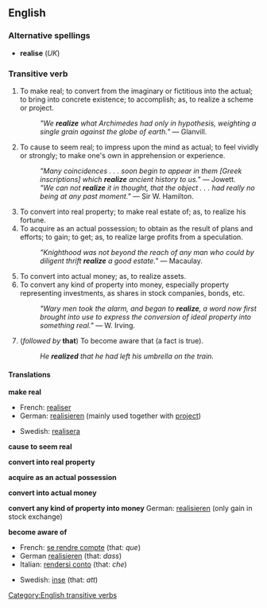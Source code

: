 ==English==
{{webster}}

===Alternative spellings===
*'''realise''' (''UK'')

===Transitive verb===
[[Category:English transitive verbs]]
{{en-infl-reg-other-e|realiz|e}}
# To make real; to convert from the imaginary or fictitious into the actual; to bring into concrete existence; to accomplish; as, to realize a scheme or project.
#:''"We '''realize''' what Archimedes had only in hypothesis, weighting a single grain against the globe of earth."'' &mdash; Glanvill.
# To cause to seem real; to impress upon the mind as actual; to feel vividly or strongly; to make one's own in apprehension or experience.
#:''"Many coincidences . . . soon begin to appear in them [Greek inscriptions] which '''realize''' ancient history to us."'' &mdash; Jowett.
#:''"We can not '''realize''' it in thought, that the object . . . had really no being at any past moment."'' &mdash; Sir W. Hamilton.
# To convert into real property; to make real estate of; as, to realize his fortune.
# To acquire as an actual possession; to obtain as the result of plans and efforts; to gain; to get; as, to realize large profits from a speculation.
#:''"Knighthood was not beyond the reach of any man who could by diligent thrift '''realize''' a good estate."'' &mdash; Macaulay.
# To convert into actual money; as, to realize assets.
# To convert any kind of property into money, especially property representing investments, as shares in stock companies, bonds, etc.
#:''"Wary men took the alarm, and began to '''realize''', a word now first brought into use to express the conversion of ideal property into something real."''  &mdash; W. Irving.
#(''followed by'' '''that''') To become aware that (a fact is true).
#:''He '''realized''' that he had left his umbrella on the train.''

====Translations====

'''make real'''
{{top}}
*French: [[realiser]]
*German: [[realisieren]] (mainly used together with [[project]])
{{mid}}
*Swedish: [[realisera]]
{{bottom}}

'''cause to seem real'''
{{top}}
{{mid}}
{{bottom}}

'''convert into real property'''
{{top}}
{{mid}}
{{bottom}}

'''acquire as an actual possession'''
{{top}}
{{mid}}
{{bottom}}

'''convert into actual money'''
{{top}}
{{mid}}
{{bottom}}

'''convert any kind of property into money'''
{{top}}
German: [[realisieren]] (only gain in stock exchange)
{{mid}}
{{bottom}}

'''become aware of'''
{{top}}
*French: [[se rendre compte]] (that: ''que'')
*German [[realisieren]] (that: ''dass'')
*Italian: [[rendersi conto]] (that: ''che'')
{{mid}}
*Swedish: [[inse]] (that: ''att'')
{{bottom}}